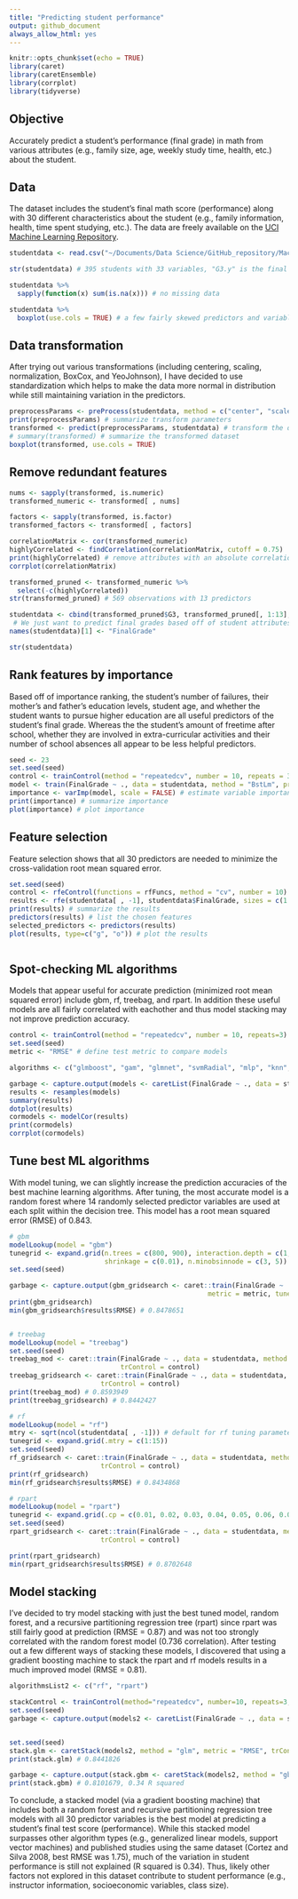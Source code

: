```yaml
---
title: "Predicting student performance"
output: github_document
always_allow_html: yes
---
```


```r
knitr::opts_chunk$set(echo = TRUE)
library(caret)
library(caretEnsemble)
library(corrplot)
library(tidyverse)
```

## Objective

Accurately predict a student's performance (final grade) in math from various attributes (e.g., family size, age, weekly study time, health, etc.) about the student.

## Data

The dataset includes the student's final math score (performance) along with 30 different characteristics about the student (e.g., family information, health, time spent studying, etc.). The data are freely available on the [UCI Machine Learning Repository](http://archive.ics.uci.edu/ml/datasets/Student+Performance).

```r
studentdata <- read.csv("~/Documents/Data Science/GitHub_repository/MachineLearningPortfolio/PredictingStudentPerformance/student_data/student-mat.csv", sep = ";", header = TRUE) # student math scores and characteristics

str(studentdata) # 395 students with 33 variables, "G3.y" is the final grade and predictor target

studentdata %>% 
  sapply(function(x) sum(is.na(x))) # no missing data

studentdata %>% 
  boxplot(use.cols = TRUE) # a few fairly skewed predictors and variable scales

```

## Data transformation

After trying out various transformations (including centering, scaling, normalization, BoxCox, and YeoJohnson), I have decided to use standardization which helps to make the data more normal in distribution while still maintaining variation in the predictors.

```r
preprocessParams <- preProcess(studentdata, method = c("center", "scale")) # calculate the pre-process parameters from the dataset by standardizing them
print(preprocessParams) # summarize transform parameters
transformed <- predict(preprocessParams, studentdata) # transform the dataset using the parameters
# summary(transformed) # summarize the transformed dataset
boxplot(transformed, use.cols = TRUE)

```

## Remove redundant features

```r
nums <- sapply(transformed, is.numeric)
transformed_numeric <- transformed[ , nums]

factors <- sapply(transformed, is.factor)
transformed_factors <- transformed[ , factors]

correlationMatrix <- cor(transformed_numeric)
highlyCorrelated <- findCorrelation(correlationMatrix, cutoff = 0.75)
print(highlyCorrelated) # remove attributes with an absolute correlation of >= 0.75
corrplot(correlationMatrix)

transformed_pruned <- transformed_numeric %>% 
  select(-c(highlyCorrelated)) 
str(transformed_pruned) # 569 observations with 13 predictors

studentdata <- cbind(transformed_pruned$G3, transformed_pruned[, 1:13], transformed_factors) # do not want G1.y and G2.y (1st and 2nd period grades) since these are highly correlated with the final grade, but make the modeling less useful
 # We just want to predict final grades based off of student attributes and not previous grades
names(studentdata)[1] <- "FinalGrade"

str(studentdata)
```

## Rank features by importance

Based off of importance ranking, the student's number of failures, their mother's and father's education levels, student age, and whether the student wants to pursue higher education are all useful predictors of the student's final grade. Whereas the the student's amount of freetime after school, whether they are involved in extra-curricular activities and their number of school absences all appear to be less helpful predictors.

```r
seed <- 23
set.seed(seed)
control <- trainControl(method = "repeatedcv", number = 10, repeats = 3) # prepare training scheme
model <- train(FinalGrade ~ ., data = studentdata, method = "BstLm", preProcess = "scale", trControl = control) # train the model
importance <- varImp(model, scale = FALSE) # estimate variable importance
print(importance) # summarize importance
plot(importance) # plot importance
```

## Feature selection

Feature selection shows that all 30 predictors are needed to minimize the cross-validation root mean squared error. 

```r
set.seed(seed)
control <- rfeControl(functions = rfFuncs, method = "cv", number = 10) # define the control using a random forest selection function
results <- rfe(studentdata[ , -1], studentdata$FinalGrade, sizes = c(1:17), rfeControl = control) # run the RFE algorithm
print(results) # summarize the results
predictors(results) # list the chosen features
selected_predictors <- predictors(results)
plot(results, type=c("g", "o")) # plot the results



```

## Spot-checking ML algorithms

Models that appear useful for accurate prediction (minimized root mean squared error) include gbm, rf, treebag, and rpart. In addition these useful models are all fairly correlated with eachother and thus model stacking may not improve prediction accuracy.

```r
control <- trainControl(method = "repeatedcv", number = 10, repeats=3)
set.seed(seed)
metric <- "RMSE" # define test metric to compare models

algorithms <- c("glmboost", "gam", "glmnet", "svmRadial", "mlp", "knn", "rpart", "treebag", "rf", "gbm", "lasso") # regression algorithms

garbage <- capture.output(models <- caretList(FinalGrade ~ ., data = studentdata, trControl = control, methodList = algorithms))
results <- resamples(models)
summary(results)
dotplot(results)
cormodels <- modelCor(results)
print(cormodels)
corrplot(cormodels)
```

## Tune best ML algorithms

With model tuning, we can slightly increase the prediction accuracies of the best machine learning algorithms. After tuning, the most accurate model is a random forest where 14 randomly selected predictor variables are used at each split within the decision tree. This model has a root mean squared error (RMSE) of 0.843.  

```r
# gbm
modelLookup(model = "gbm")
tunegrid <- expand.grid(n.trees = c(800, 900), interaction.depth = c(1, 2), 
                        shrinkage = c(0.01), n.minobsinnode = c(3, 5)) 
set.seed(seed)

garbage <- capture.output(gbm_gridsearch <- caret::train(FinalGrade ~ ., data = studentdata, method = "gbm", 
                                                  metric = metric, tuneGrid = tunegrid, trControl = control))
print(gbm_gridsearch)
min(gbm_gridsearch$results$RMSE) # 0.8478651


# treebag
modelLookup(model = "treebag")
set.seed(seed)
treebag_mod <- caret::train(FinalGrade ~ ., data = studentdata, method = "treebag", metric = metric,
                            trControl = control)
treebag_gridsearch <- caret::train(FinalGrade ~ ., data = studentdata, method = "treebag", metric = metric, tunelength = 5,
                       trControl = control)
print(treebag_mod) # 0.8593949
print(treebag_gridsearch) # 0.8442427

# rf
modelLookup(model = "rf")
mtry <- sqrt(ncol(studentdata[ , -1])) # default for rf tuning parameter is 5.477226
tunegrid <- expand.grid(.mtry = c(1:15))
set.seed(seed)
rf_gridsearch <- caret::train(FinalGrade ~ ., data = studentdata, method = "rf", metric = metric, tuneGrid = tunegrid,
                       trControl = control)
print(rf_gridsearch)
min(rf_gridsearch$results$RMSE) # 0.8434868

# rpart
modelLookup(model = "rpart")
tunegrid <- expand.grid(.cp = c(0.01, 0.02, 0.03, 0.04, 0.05, 0.06, 0.07, 0.08, 0.09, 0.1, 0.15)) 
set.seed(seed)
rpart_gridsearch <- caret::train(FinalGrade ~ ., data = studentdata, method = "rpart", metric = metric, tuneGrid = tunegrid,
                       trControl = control)

print(rpart_gridsearch)
min(rpart_gridsearch$results$RMSE) # 0.8702648
```



## Model stacking

I've decided to try model stacking with just the best tuned model, random forest, and a recursive partitioning regression tree (rpart) since rpart was still fairly good at prediction (RMSE = 0.87) and was not too strongly correlated with the random forest model (0.736 correlation). After testing out a few different ways of stacking these models, I discovered that using a gradient boosting machine to stack the rpart and rf models results in a much improved model (RMSE = 0.81).

```r
algorithmsList2 <- c("rf", "rpart")

stackControl <- trainControl(method="repeatedcv", number=10, repeats=3, savePredictions=TRUE, classProbs=TRUE)
set.seed(seed)
garbage <- capture.output(models2 <- caretList(FinalGrade ~ ., data = studentdata, trControl = stackControl, methodList = algorithmsList2))


set.seed(seed)
stack.glm <- caretStack(models2, method = "glm", metric = "RMSE", trControl=stackControl) # stack models with glm
print(stack.glm) # 0.8441826

garbage <- capture.output(stack.gbm <- caretStack(models2, method = "gbm", metric = "RMSE", trControl=stackControl)) # stack models with gbm
print(stack.gbm) # 0.8101679, 0.34 R squared


```

To conclude, a stacked model (via a gradient boosting machine) that includes both a random forest and recursive partitioning regression tree models with all 30 predictor variables is the best model at predicting a student's final test score (performance). While this stacked model surpasses other algorithm types (e.g., generalized linear models, support vector machines) and published studies using the same dataset (Cortez and Silva 2008, best RMSE was 1.75), much of the variation in student performance is still not explained (R squared is 0.34). Thus, likely other factors not explored in this dataset contribute to student performance (e.g., instructor information, socioeconomic variables, class size).

